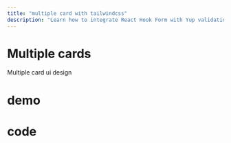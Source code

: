 ```yaml
---
title: "multiple card with tailwindcss"
description: "Learn how to integrate React Hook Form with Yup validation in a practical product entry form example."
---
```


# Multiple cards 
Multiple card ui design

# demo

<DemoPreview name="card-multiple" height="400px"/>

# code 

<CodeGroup>
    <CodeBlock
      language="typescript" 
      title="MultipleCards.tsx"
      maxHeight={200}
      content_file_path="/code/cards/multiple-card.txt"
      showLineNumbers
    />
    <CodeBlock
      language="typescript" 
      title="HowImplement.tsx"
      maxHeight={200}
      content_file_path="/code/cards/multiple-card-how.txt"
      showLineNumbers
    />
</CodeGroup>